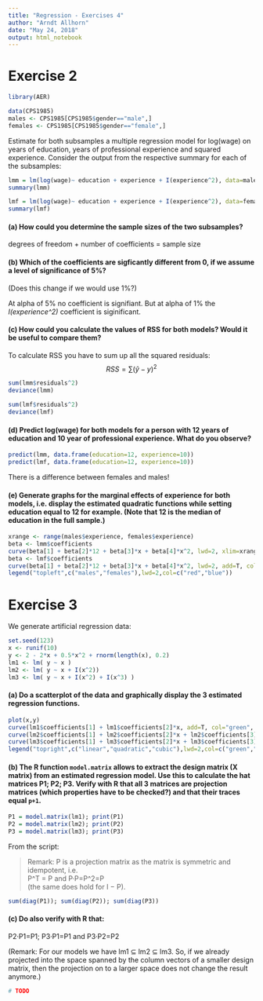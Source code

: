 ```yaml
---
title: "Regression - Exercises 4"
author: "Arndt Allhorn"
date: "May 24, 2018"
output: html_notebook
---
```


# Exercise 2

```r
library(AER)
```

```r
data(CPS1985)
males <- CPS1985[CPS1985$gender=="male",]
females <- CPS1985[CPS1985$gender=="female",]
```
  
Estimate for both subsamples a multiple regression model for log(wage) on years of education, 
years of professional experience and squared experience. 
Consider the output from the respective summary for each of the subsamples:

```r
lmm = lm(log(wage)~ education + experience + I(experience^2), data=males)
summary(lmm)
```

```r
lmf = lm(log(wage)~ education + experience + I(experience^2), data=females)
summary(lmf)
```
#### (a) How could you determine the sample sizes of the two subsamples?

degrees of freedom + number of coefficients = sample size

#### (b) Which of the coefficients are sigficantly different from 0, if we assume a level of significance of 5%? 
(Does this change if we would use 1%?)

At alpha of 5% no coefficient is signifiant.
But at alpha of 1% the _I(experience^2)_ coefficient is siginificant. 

#### (c) How could you calculate the values of RSS for both models? Would it be useful to compare them?

To calculate RSS you have to sum up all the squared residuals: 
$$RSS = \sum(\hat y-y)^2$$

```r
sum(lmm$residuals^2)
deviance(lmm)
```
```r
sum(lmf$residuals^2)
deviance(lmf)
```

#### (d) Predict log(wage) for both models for a person with 12 years of education and 10 year of professional experience. What do you observe?

```r
predict(lmm, data.frame(education=12, experience=10))
predict(lmf, data.frame(education=12, experience=10))
```

There is a difference between females and males!

#### (e) Generate graphs for the marginal effects of experience for both models, i.e. display the estimated quadratic functions while setting education equal to 12 for example. (Note that 12 is the median of education in the full sample.)

```r
xrange <- range(males$experience, females$experience)
beta <- lmm$coefficients
curve(beta[1] + beta[2]*12 + beta[3]*x + beta[4]*x^2, lwd=2, xlim=xrange, col="red")
beta <- lmf$coefficients
curve(beta[1] + beta[2]*12 + beta[3]*x + beta[4]*x^2, lwd=2, add=T, col="blue")
legend("topleft",c("males","females"),lwd=2,col=c("red","blue"))
```

# Exercise 3

We generate artificial regression data:

```r
set.seed(123)
x <- runif(10)
y <- 2 - 2*x + 0.5*x^2 + rnorm(length(x), 0.2)
lm1 <- lm( y ~ x )
lm2 <- lm( y ~ x + I(x^2))
lm3 <- lm( y ~ x + I(x^2) + I(x^3) )
```

#### (a) Do a scatterplot of the data and graphically display the 3 estimated regression functions.

```r
plot(x,y)
curve(lm1$coefficients[1] + lm1$coefficients[2]*x, add=T, col="green", lwd=2)
curve(lm2$coefficients[1] + lm2$coefficients[2]*x + lm2$coefficients[3]*x^2, add=T, col="red", lwd=2)
curve(lm3$coefficients[1] + lm3$coefficients[2]*x + lm3$coefficients[3]*x^2 + lm3$coefficients[4]*x^3, add=T, col="blue", lwd=2)
legend("topright",c("linear","quadratic","cubic"),lwd=2,col=c("green","red","blue"))
```

#### (b) The R function `model.matrix` allows to extract the design matrix (X matrix) from an estimated regression model. Use this to calculate the hat matrices P1; P2; P3. Verify with R that all 3 matrices are projection matrices (which properties have to be checked?) and that their traces equal `p+1`.

```r
P1 = model.matrix(lm1); print(P1)
P2 = model.matrix(lm2); print(P2)
P3 = model.matrix(lm3); print(P3)
```

From the script:  

> Remark: P is a projection matrix as the matrix is symmetric and idempotent, i.e.  
> P^T = P and P·P=P^2=P  
> (the same does hold for I − P).

```r
sum(diag(P1)); sum(diag(P2)); sum(diag(P3))
```


#### (c) Do also verify with R that:
P2·P1=P1; P3·P1=P1 and P3·P2=P2

(Remark: For our models we have lm1 ⊆ lm2 ⊆ lm3. So, if we already projected
into the space spanned by the column vectors of a smaller design matrix, then the
projection on to a larger space does not change the result anymore.)

```r
# TODO
```

